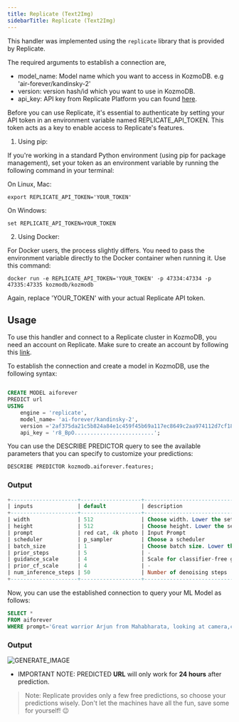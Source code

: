 ```yaml
---
title: Replicate (Text2Img)
sidebarTitle: Replicate (Text2Img)
---
```


This handler was implemented using the `replicate` library that is provided by Replicate.

The required arguments to establish a connection are,

* model_name: Model name which you want to access in KozmoDB. e.g 'air-forever/kandinsky-2'
* version: version hash/id which you want to use in KozmoDB.
* api_key: API key from Replicate Platform you can found [here](https://replicate.com/account/api-tokens).

<Note> 

Before you can use Replicate, it's essential to authenticate by setting your API token in an environment variable named REPLICATE_API_TOKEN.
 This token acts as a key to enable access to Replicate's features.

1. Using pip:

If you're working in a standard Python environment (using pip for package management), set your token as an environment variable by running the following command 
in your terminal:

On Linux, Mac:
```
export REPLICATE_API_TOKEN='YOUR_TOKEN'
```
On Windows:

```
set REPLICATE_API_TOKEN=YOUR_TOKEN
```


2. Using Docker:

For Docker users, the process slightly differs. You need to pass the environment variable directly to the Docker container when running it. Use this command:

```
docker run -e REPLICATE_API_TOKEN='YOUR_TOKEN' -p 47334:47334 -p 47335:47335 kozmodb/kozmodb
```

Again, replace 'YOUR_TOKEN' with your actual Replicate API token.
</Note>

## Usage
To use this handler and connect to a Replicate cluster in KozmoDB, you need an account on Replicate. Make sure to create an account by following this [link](https://replicate.com/signin?next=/account/api-tokens).


To establish the connection and create a model in KozmoDB, use the following syntax:
```sql

CREATE MODEL aiforever
PREDICT url
USING
    engine = 'replicate',
    model_name= 'ai-forever/kandinsky-2',
    version ='2af375da21c5b824a84e1c459f45b69a117ec8649c2aa974112d7cf1840fc0ce',
    api_key = 'r8_BpO.........................';
```

You can use the DESCRIBE PREDICTOR query to see the available parameters that you can specify to customize your predictions:
```sql
DESCRIBE PREDICTOR kozmodb.aiforever.features;
```

### Output
```sql
+---------------------+-------------------+--------------------------------------------------------+---------+
| inputs              | default           | description                                            | type    |
+---------------------+-------------------+--------------------------------------------------------+---------+
| width               | 512               | Choose width. Lower the setting if out of memory.      | -       |
| height              | 512               | Choose height. Lower the setting if out of memory.     | -       |
| prompt              | red cat, 4k photo | Input Prompt                                           | string  |
| scheduler           | p_sampler         | Choose a scheduler                                     | -       |
| batch_size          | 1                 | Choose batch size. Lower the setting if out of memory. | -       |
| prior_steps         | 5                 | -                                                      | string  |
| guidance_scale      | 4                 | Scale for classifier-free guidance                     | number  |
| prior_cf_scale      | 4                 | -                                                      | integer |
| num_inference_steps | 50                | Number of denoising steps                              | integer |
+---------------------+-------------------+--------------------------------------------------------+---------+
```

Now, you can use the established connection to query your ML Model as follows:
```sql
SELECT *
FROM aiforever
WHERE prompt='Great warrior Arjun from Mahabharata, looking at camera,cinematic lighting, 4k quality';
```

### Output

![GENERATE_IMAGE](/assets/integrations/Arjuna.png)

- IMPORTANT NOTE: PREDICTED **URL** will only work for **24 hours** after prediction.

> Note: Replicate provides only a few free predictions, so choose your predictions wisely. Don't let the machines have all the fun, save some for yourself! 😉
